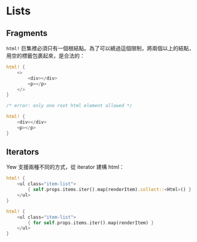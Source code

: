 # Lists

## Fragments

`html!` 巨集裡必須只有一個根結點。為了可以繞過這個限制，將兩個以上的結點，用空的標籤包裹起來，是合法的：

<!--DOCUSAURUS_CODE_TABS-->
<!--Valid-->

```rust
html! {
    <>
        <div></div>
        <p></p>
    </>
}
```

<!--Invalid-->

```rust
/* error: only one root html element allowed */

html! {
    <div></div>
    <p></p>
}
```

<!--END_DOCUSAURUS_CODE_TABS-->

## Iterators

Yew 支援兩種不同的方式，從 iterator 建構 html：

<!--DOCUSAURUS_CODE_TABS-->
<!--Syntax Type 1-->

```rust
html! {
    <ul class="item-list">
        { self.props.items.iter().map(renderItem).collect::<Html>() }
    </ul>
}
```

<!--Syntax Type 2-->

```rust
html! {
    <ul class="item-list">
        { for self.props.items.iter().map(renderItem) }
    </ul>
}
```

<!--END_DOCUSAURUS_CODE_TABS-->
